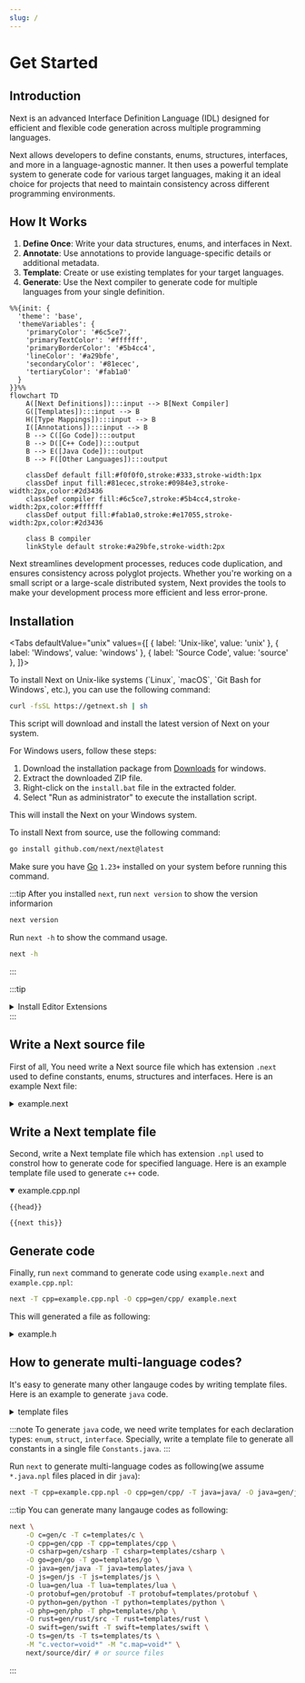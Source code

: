 ```yaml
---
slug: /
---
```



# Get Started

## Introduction

Next is an advanced Interface Definition Language (IDL) designed for efficient and flexible code generation across multiple programming languages.

Next allows developers to define constants, enums, structures, interfaces, and more in a language-agnostic manner. It then uses a powerful template system to generate code for various target languages, making it an ideal choice for projects that need to maintain consistency across different programming environments.

## How It Works

1. **Define Once**: Write your data structures, enums, and interfaces in Next.
2. **Annotate**: Use annotations to provide language-specific details or additional metadata.
3. **Template**: Create or use existing templates for your target languages.
4. **Generate**: Use the Next compiler to generate code for multiple languages from your single definition.

```mermaid
%%{init: {
  'theme': 'base',
  'themeVariables': {
    'primaryColor': '#6c5ce7',
    'primaryTextColor': '#ffffff',
    'primaryBorderColor': '#5b4cc4',
    'lineColor': '#a29bfe',
    'secondaryColor': '#81ecec',
    'tertiaryColor': '#fab1a0'
  }
}}%%
flowchart TD
    A([Next Definitions]):::input --> B[Next Compiler]
    G([Templates]):::input --> B
    H([Type Mappings]):::input --> B
    I([Annotations]):::input --> B
    B --> C([Go Code]):::output
    B --> D([C++ Code]):::output
    B --> E([Java Code]):::output
    B --> F([Other Languages]):::output

    classDef default fill:#f0f0f0,stroke:#333,stroke-width:1px
    classDef input fill:#81ecec,stroke:#0984e3,stroke-width:2px,color:#2d3436
    classDef compiler fill:#6c5ce7,stroke:#5b4cc4,stroke-width:2px,color:#ffffff
    classDef output fill:#fab1a0,stroke:#e17055,stroke-width:2px,color:#2d3436

    class B compiler
    linkStyle default stroke:#a29bfe,stroke-width:2px
```

Next streamlines development processes, reduces code duplication, and ensures consistency across polyglot projects. Whether you're working on a small script or a large-scale distributed system, Next provides the tools to make your development process more efficient and less error-prone.

## Installation

<Tabs
  defaultValue="unix"
  values={[
    { label: 'Unix-like', value: 'unix' },
    { label: 'Windows', value: 'windows' },
    { label: 'Source Code', value: 'source' },
  ]}>

  <TabItem value="unix">
  To install Next on Unix-like systems (`Linux`, `macOS`, `Git Bash for Windows`, etc.), you can use the following command:

```sh
curl -fsSL https://getnext.sh | sh
```

This script will download and install the latest version of Next on your system.

  </TabItem>

  <TabItem value="windows">
  For Windows users, follow these steps:

1. Download the installation package from [Downloads](/docs/downloads) for windows.
2. Extract the downloaded ZIP file.
3. Right-click on the `install.bat` file in the extracted folder.
4. Select "Run as administrator" to execute the installation script.

This will install the Next on your Windows system.

  </TabItem>

  <TabItem value="source">
  To install Next from source, use the following command:

```sh
go install github.com/next/next@latest
```

Make sure you have [Go](https://go.dev) `1.23+` installed on your system before running this command.

  </TabItem>
</Tabs>

:::tip
After you installed `next`, run `next version` to show the version informarion

```sh
next version
```

Run `next -h` to show the command usage.

```sh
next -h
```

:::

:::tip

<details>
<summary>Install Editor Extensions</summary>

<Tabs
  defaultValue="vscode"
  values={[
    { label: 'VSCode', value: 'vscode' },
  ]}>
  <TabItem value="vscode">
  Install Visual Studio Code Extension for Next from [marketplace](https://marketplace.visualstudio.com/items?itemName=nextlangorg.nextlang)

This extension provides syntax highlighting, and other helpful features for Next development in Visual Studio Code. You can install it directly from the provided link or search for `next lang` in the Visual Studio Code Extensions marketplace.

  </TabItem>
</Tabs>
</details>
:::

## Write a Next source file

First of all, You need write a Next source file which has extension `.next` used to define constants, enums, structures and interfaces. Here is an example Next file:

<details>
<summary>example.next</summary>

```next
@next(
    go_package="github.com/next/next/gen/go/demo",
    cpp_package="demo",
    c_package="DEMO_",
    java_package="com.example.demo",
    csharp_package="Demo",
)
package demo;

const Version = "1.0.0"; // String constant
const MaxRetries = 3; // Integer constant
const Timeout = MaxRetries * 1000.0; // Float constant expression

// Color represents different color options
// Values: Red (1), Green (2), Blue (4), Yellow (8)
@next(type=int8)
enum Color {
    Red = 1 << iota;
    Green;
    Blue;
    Yellow;
}

// MathConstants represents mathematical constants
@next(available="!protobuf & !php")
enum MathConstants {
    Pi = 3.14159265358979323846;
    E = 2.71828182845904523536;
}

// User represents a user in the system
struct User {
    int64 id;
    string username;
    vector<string> tags;
    map<string, int> scores;
    array<float64, 3> coordinates;
    Color favoriteColor;
    @deprecated string email;
    any extra;
}

// uint64 represents a 64-bit unsigned integer.
// - In Go, it is aliased as uint64
// - In C++, it is aliased as uint64_t
// - In Java, it is aliased as long
// - In Rust, it is aliased as u64
// - In C#, it is aliased as ulong
// - In Protobuf, it is represented as uint64
// - In other languages, it is represented as a struct with low and high 32-bit integers.
@next(
    go_alias="uint64",
    cpp_alias="uint64_t",
    java_alias="long",
    rust_alias="u64",
    csharp_alias="ulong",
    protobuf_alias="uint64",
)
struct uint64 {
    int32 low;
    int32 high;
}

// uint128 represents a 128-bit unsigned integer.
// - In rust, it is aliased as u128
// - In other languages, it is represented as a struct with low and high 64-bit integers.
@next(rust_alias="u128")
struct uint128 {
    uint64 low;
    uint64 high;
}

// Contract represents a smart contract
struct Contract {
    uint128 address;
    any data;
}

// OperatingSystem represents different operating systems
@next(available="!protobuf")
enum OperatingSystem {
    Windows = "windows";
    Linux = "linux";
    MacOS = "macos";
    Android = "android";
    IOS = "ios";
}

// LoginRequest represents a login request message (type 101)
// @message annotation is a custom annotation that generates message types.
@message(type=101, req)
struct LoginRequest {
    string username;
    string password;
    // @optional annotation is a custom annotation that marks a field as optional.
    @optional string device;
    @next(available="!protobuf")
    @optional(default=OperatingSystem.IOS) OperatingSystem os;

    // @optional is not supported for array, vector, and map fields:
    //
    // Bad example:
    //  @optional array<float64, 3> coordinates;
    //  @optional vector<string> tags;
    //  @optional map<string, int> scores;

    @next(proto_type="fixed64")
    int64 timestamp;
}

// LoginResponse represents a login response message (type 102)
@message(type=102)
struct LoginResponse {
    string token;
    User user;
}

// Reader provides reading functionality
interface Reader {
    // Read reads data into the buffer
    //
    // @next(error) applies to the method:
    // - For Go: The method may return an error
    // - For C++/Java: The method throws an exception
    //
    // @next(mut) applies to the method:
    // - For C++: The method is non-const
    // - For other languages: This annotation may not have a direct effect
    //
    // @next(mut) applies to the parameter buffer:
    // - For C++: The parameter is non-const, allowing modification
    // - For other languages: This annotation may not have a direct effect,
    //   but indicates that the buffer content may be modified
    @next(error, mut)
    Read(@next(mut) bytes buffer) int;
}

@next(
    available="go|java",
    go_alias="net/http.Handler",
    java_alias="java.util.function.Function<com.sun.net.httpserver.HttpExchange, String>",
)
interface HTTPHandler {}

@next(available="go|java")
interface HTTPServer {
    // @next(error) indicates that the method may return an error:
    // - For Go: The method returns (LoginResponse, error)
    // - For C++/Java: The method throws an exception
    @next(error)
    Handle(string path, HTTPHandler handler);
}

// HTTPClient provides HTTP request functionality
interface HTTPClient {
    // Available for all languages
    Request(string url, string method, string body) string;

    // Available for Go and Java
    @next(error, available="!go & !java")
    Get(string url) string;

    // Available for C++
    @next(error, available="cpp")
    Post(string url, string body) string;
}
```

</details>

## Write a Next template file

Second, write a Next template file which has extension `.npl` used to constrol how to generate code for specified language. Here is an example template file used to generate `c++` code.

<details open>
<summary>example.cpp.npl</summary>

```npl
{{head}}

{{next this}}
```

</details>

## Generate code

Finally, run `next` command to generate code using `example.next` and `example.cpp.npl`:

```sh
next -T cpp=example.cpp.npl -O cpp=gen/cpp/ example.next
```

This will generated a file as following:

<details>
<summary>example.h</summary>

```cpp
// Code generated by "next v0.0.3"; DO NOT EDIT.

#pragma once

#include <any>
#include <array>
#include <cstdint>
#include <map>
#include <string>
#include <unordered_map>
#include <vector>

namespace demo {

// Enums forward declarations
enum class Color;
/* enum */ class MathConstants;
/* enum */ class OperatingSystem;

// Classes forward declarations
class User;
class Uint128;
class Contract;
class LoginRequest;
class LoginResponse;

inline constexpr auto Version = "1.0.0"; // String constant
inline constexpr auto MaxRetries = 3; // Integer constant
inline constexpr auto Timeout = 3000.0; // Float constant expression

// Color represents different color options
// Values: Red (1), Green (2), Blue (4), Yellow (8)
enum class Color : int8_t {
    Red = 1,
    Green = 2,
    Blue = 4,
    Yellow = 8,
};

/* enum */ class MathConstants {
private:
    double value;

public:
    static inline constexpr double Pi = 3.14159265358979323846;
    static inline constexpr double E = 2.71828182845904523536;

    MathConstants(const double& v) : value(v) {}

    bool operator==(const MathConstants& other) const {
        return value == other.value;
    }

    operator double() const {
        return value;
    }
};

/* enum */ class OperatingSystem {
private:
    std::string value;

public:
    static inline const std::string Windows = "windows";
    static inline const std::string Linux = "linux";
    static inline const std::string MacOS = "macos";
    static inline const std::string Android = "android";
    static inline const std::string IOS = "ios";

    OperatingSystem(const std::string& v) : value(v) {}

    bool operator==(const OperatingSystem& other) const {
        return value == other.value;
    }

    operator std::string() const {
        return value;
    }
};

// User represents a user in the system
class User {
public:
    User() = default;
    ~User() = default;

    int64_t id;
    std::string username;
    std::vector<std::string> tags;
    std::unordered_map<std::string,int> scores;
    std::array<double,3> coordinates;
    Color favoriteColor;
    std::string email;
    std::any extra;
};

// uint128 represents a 128-bit unsigned integer.
// - In rust, it is aliased as u128
// - In other languages, it is represented as a struct with low and high 64-bit integers.
class Uint128 {
public:
    Uint128() = default;
    ~Uint128() = default;

    uint64_t low;
    uint64_t high;
};

// Contract represents a smart contract
class Contract {
public:
    Contract() = default;
    ~Contract() = default;

    Uint128 address;
    std::any data;
};

// LoginRequest represents a login request message (type 101)
// @message annotation is a custom annotation that generates message types.
class LoginRequest {
public:
    LoginRequest() = default;
    ~LoginRequest() = default;

    std::string username;
    std::string password;
    // @optional annotation is a custom annotation that marks a field as optional.
    std::string device;
    OperatingSystem os;
    int64_t timestamp;
};

// LoginResponse represents a login response message (type 102)
class LoginResponse {
public:
    LoginResponse() = default;
    ~LoginResponse() = default;

    std::string token;
    User user;
};

// Reader provides reading functionality
class Reader {
public:
    virtual ~Reader() = default;

    // Read reads data into the buffer
    //
    // @next(error) applies to the method:
    // - For Go: The method may return an error
    // - For C++/Java: The method throws an exception
    //
    // @next(mut) applies to the method:
    // - For C++: The method is non-const
    // - For other languages: This annotation may not have a direct effect
    //
    // @next(mut) applies to the parameter buffer:
    // - For C++: The parameter is non-const, allowing modification
    // - For other languages: This annotation may not have a direct effect,
    //   but indicates that the buffer content may be modified
    virtual int read(std::vector<unsigned char>& buffer) = 0;
};

// HTTPClient provides HTTP request functionality
class HTTPClient {
public:
    virtual ~HTTPClient() = default;

    // Available for all languages
    virtual std::string request(const std::string& url, const std::string& method, const std::string& body) const = 0;
    // Available for C++
    virtual std::string post(const std::string& url, const std::string& body) const = 0;
};

} // namespace demo
```

</details>

## How to generate multi-language codes?

It's easy to generate many other langauge codes by writing template files. Here is an example to generate `java` code.

<details>
<summary>template files</summary>

<Tabs
  defaultValue="constants"
  values={[
    { label: 'constants.java.npl', value: 'constants' },
    { label: 'enum.java.npl', value: 'enum' },
    { label: 'struct.java.npl', value: 'struct' },
    { label: 'interface.java.npl', value: 'interface' },
  ]}>

  <TabItem value="constants">
  This template file used to generated all constants in a file `Constants.java` which define a `Constants` class to holds all constants.
  ```npl
  {{- define "meta/this"}}file{{end -}}
  {{- define "meta/class"}}Constants{{end -}}
  {{- define "meta/path"}}{{render "package:name" this.Package | replace "." "/"}}/{{meta.class}}.java{{end -}}
  {{- define "meta/skip"}}{{eq 0 (len this.Decls.Consts.List)}}{{end -}}
  
  {{- define "java/file" -}}
  package {{render "package:name" .Package}};
  
  public class {{meta.class}} {
  {{- next .Decls.Consts}}
  }
  {{- end -}}
  
  {{head}}
  
  {{next this}}
  ```

Example output:

```java
// Code generated by "next v0.0.3"; DO NOT EDIT.

package com.example.demo;

public class Constants {
    public static final String VERSION = "1.0.0"; // String constant
    public static final long MAX_RETRIES = 3L; // Integer constant
    public static final float TIMEOUT = 3000.0F; // Float constant expression
}
```

  </TabItem>

  <TabItem value="enum">
  ```npl
  {{- define "meta/this"}}enum{{end -}}
  {{- define "meta/path"}}{{render "package:name" this.Package | replace "." "/"}}/{{next this.Type}}.java{{end -}}
  
  {{- define "java/enum" -}}
  package {{render "package:name" .Package}};
  
  {{super .}}
  {{- end -}}
  
  {{head}}
  
  {{next this}}
  ```

Example output:

```java
// Code generated by "next v0.0.3"; DO NOT EDIT.

package com.example.demo;

/**
 * Color represents different color options
 * Values: Red (1), Green (2), Blue (4), Yellow (8)
 */
public enum Color {
    Red((byte) 1),
    Green((byte) 2),
    Blue((byte) 4),
    Yellow((byte) 8);

    private final byte value;

    Color(byte value) {
        this.value = value;
    }

    public byte getValue() {
        return value;
    }
}
```

  </TabItem>

  <TabItem value="struct">
  ```npl
  {{- define "meta/this"}}struct{{end -}}
  {{- define "meta/path"}}{{render "package:name" this.Package | replace "." "/"}}/{{next this.Type}}.java{{end -}}
  
  {{- /* Overrides "next/java/struct": add package and imports before struct */ -}}
  {{- define "java/struct" -}}
  package {{render "package:name" .Package}};
  
  {{next .File.Imports}}
  {{super .}}
  {{- end -}}
  
  {{- /* Overrides "next/java/struct.fields": add method 'MessageType' for each message after fields */ -}}
  {{- define "java/struct.fields" -}}
  {{- super .}}
  {{- with .Decl.Annotations.message.type}}
  
      public static int MessageType() { return {{.}}; }
  {{- end}}
  {{- end -}}
  
  {{head}}
  
  {{next this}}
  ```

Example output:

```java
// Code generated by "next v0.0.3"; DO NOT EDIT.

package com.example.demo;

import java.util.List;
import java.util.Map;
import java.util.Arrays;

/**
 * Contract represents a smart contract
 */
public class Contract {
    private Uint128 address;

    public Uint128 getAddress() {
        return address;
    }

    public void setAddress(Uint128 address) {
        this.address = address;
    }

    private Object data;

    public Object getData() {
        return data;
    }

    public void setData(Object data) {
        this.data = data;
    }

    public Contract() {}
}
```

  </TabItem>

  <TabItem value="interface">
  ```npl
  {{- define "meta/this"}}interface{{end -}}
  {{- define "meta/path"}}{{render "package:name" this.Package | replace "." "/"}}/{{next this.Type}}.java{{end -}}
  
  {{- /* Overrides "next/java/interface": add package and imports before interface */ -}}
  {{- define "java/interface" -}}
  package {{render "package:name" .Package}};
  
  {{next .File.Imports}}
  {{super .}}
  {{- end -}}
  
  {{head}}
  
  {{next this}}
  ```

Example output:

```java
// Code generated by "next v0.0.3"; DO NOT EDIT.

package com.example.demo;

import java.util.List;
import java.util.Map;
import java.util.Arrays;

/**
 * Reader provides reading functionality
 */
interface Reader {
    /**
     * Read reads data into the buffer
     *
     * @next(error) applies to the method:
     * - For Go: The method may return an error
     * - For C++/Java: The method throws an exception
     *
     * @next(mut) applies to the method:
     * - For C++: The method is non-const
     * - For other languages: This annotation may not have a direct effect
     *
     * @next(mut) applies to the parameter buffer:
     * - For C++: The parameter is non-const, allowing modification
     * - For other languages: This annotation may not have a direct effect,
     *   but indicates that the buffer content may be modified
     */
    int Read(byte[] buffer) throws Exception;
}
```

  </TabItem>
</Tabs>
</details>

:::note
To generate `java` code, we need write templates for each declaration types: `enum`, `struct`, `interface`. Specially, write a template file to generate all constants in a single file `Constants.java`.
:::

Run `next` to generate multi-language codes as following(we assume `*.java.npl` files placed in dir `java`):

```sh
next -T cpp=example.cpp.npl -O cpp=gen/cpp/ -T java=java/ -O java=gen/java/ example.next
```

:::tip
You can generate many langauge codes as following:

```sh
next \
    -O c=gen/c -T c=templates/c \
    -O cpp=gen/cpp -T cpp=templates/cpp \
    -O csharp=gen/csharp -T csharp=templates/csharp \
    -O go=gen/go -T go=templates/go \
    -O java=gen/java -T java=templates/java \
    -O js=gen/js -T js=templates/js \
    -O lua=gen/lua -T lua=templates/lua \
    -O protobuf=gen/protobuf -T protobuf=templates/protobuf \
    -O python=gen/python -T python=templates/python \
    -O php=gen/php -T php=templates/php \
    -O rust=gen/rust/src -T rust=templates/rust \
    -O swift=gen/swift -T swift=templates/swift \
    -O ts=gen/ts -T ts=templates/ts \
    -M "c.vector=void*" -M "c.map=void*" \
    next/source/dir/ # or source files
```

:::
